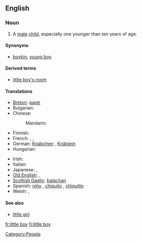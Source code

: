 ==English==

===Noun===
{{en-noun|sg=[[little]] [[boy]]}}

# A [[male]] [[child]], especially one younger than ten years of age.

====Synonyms====
* [[boykin]], [[young boy]]

====Derived terms====
* [[little boy's room]]

====Translations====
{{trans-top|a diminutive male child}}
* [[Breton]]: [[paotr]] {{m}}
* Bulgarian: {{t-|bg|момченце}}
* Chinese:
*: Mandarin: {{t|zh|小男孩|tr=xiǎonánhái|sc=Hani}}
* Finnish: {{t-|fi|pikkupoika}}
* French: {{t+|fr|garçonnet|m}}, {{t+|fr|petit|m}}, {{t+|fr|gamin|m}}
* German: [[Knäbchen]] {{m}}, [[Knäblein]] {{m}}
* Hungarian: {{t|hu|kisfiú}}
{{trans-mid}}
* Irish: {{t+|ga|buachaill|m|xs=Irish}}
* Italian: {{t+|it|bambino|m}}
* Japanese: {{t-|ja|男の子|tr=otoko no ko|sc=Jpan}}, {{t|ja|男児|tr=danji|sc=Jpan}}
* [[Old English]]: {{t-|ang|cnafa|m|xs=Old English}}, {{t-|ang|cniht|m|xs=Old English}}
* [[Scottish Gaelic]]: [[balachan]] {{m}}
* Spanish: [[niño]] {{m}}, [[chiquito]] {{m}}, [[chiquitin]] {{m}}
* Welsh: {{t-|cy|bachgennyn|m|xs=Welsh}}, {{t-|cy|bachgenyn|m|xs=Welsh}}
{{trans-bottom}}

====See also====
* [[little girl]]

[[Category:People]]

[[fr:little boy]]
[[fi:little boy]]